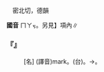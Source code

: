 
=={{ruby|嚜|ㄇㄚㆶ}}==

　密北切，德韻

'''國音''' <rt>ㄇㄚㆶ</rt>。另見{{ruby|【|ㄇㄜ}}】項內∥

    

==='''『{{ruby|嚜|ㄇㄚㆶ}}』'''===
: [名] (譯音)mark。(台){{ruby|目|ㆠㄚㆶ}}{{ruby|頭|ㄊㄠˊ}}。→{{ruby|標|ㄆㄧㄠ}}{{ruby|頭|ㄊㄠˊ}}。
    
